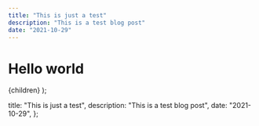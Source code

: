 ```yaml
---
title: "This is just a test"
description: "This is a test blog post"
date: "2021-10-29"
---
```



# Hello world

  <BlogLayout meta={meta}>{children}</BlogLayout>
);

  title: "This is just a test",
  description: "This is a test blog post",
  date: "2021-10-29",
};
